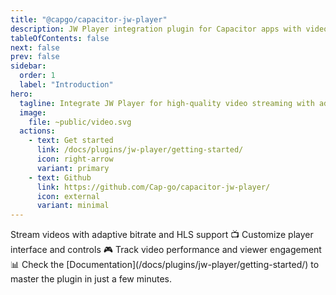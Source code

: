 ```yaml
---
title: "@capgo/capacitor-jw-player"
description: JW Player integration plugin for Capacitor apps with video streaming, adaptive bitrate, and analytics support.
tableOfContents: false
next: false
prev: false
sidebar:
  order: 1
  label: "Introduction"
hero:
  tagline: Integrate JW Player for high-quality video streaming with adaptive bitrate, analytics, and customizable player controls.
  image:
    file: ~public/video.svg
  actions:
    - text: Get started
      link: /docs/plugins/jw-player/getting-started/
      icon: right-arrow
      variant: primary
    - text: Github
      link: https://github.com/Cap-go/capacitor-jw-player/
      icon: external
      variant: minimal
---
```



<CardGrid stagger>
  <Card title="Video streaming" icon="rocket">
    Stream videos with adaptive bitrate and HLS support 📺
  </Card>
  <Card title="Player controls" icon="setting">
    Customize player interface and controls 🎮
  </Card>
  <Card title="Analytics" icon="chart">
    Track video performance and viewer engagement 📊
  </Card>
  <Card title="Comprehensive Documentation" icon="open-book">
    Check the [Documentation](/docs/plugins/jw-player/getting-started/) to master the plugin in just a few minutes.
  </Card>
</CardGrid>